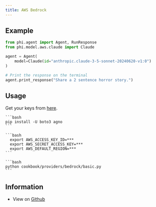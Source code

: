 ```yaml
---
title: AWS Bedrock
---
```


## Example

<CodeGroup>

```python agent.py
from phi.agent import Agent, RunResponse
from phi.model.aws.claude import Claude

agent = Agent(
    model=Claude(id="anthropic.claude-3-5-sonnet-20240620-v1:0")
)

# Print the response on the terminal
agent.print_response("Share a 2 sentence horror story.")
```

</CodeGroup>

## Usage

Get your keys from [here](https://us-west-2.console.aws.amazon.com/bedrock/home?region=us-west-2#/models).

<Steps>
  <Snippet file="create-venv-step.mdx" />

  <Step title="Install libraries">

    ```bash
    pip install -U boto3 agno
    ```

  </Step>

  <Step title="Export Environment Variables">

    ```bash
      export AWS_ACCESS_KEY_ID=***
      export AWS_SECRET_ACCESS_KEY=***
      export AWS_DEFAULT_REGION=***
    ```

  </Step>

  <Step title="Run AWS Bedrock Agent">

    ```bash
    python cookbook/providers/bedrock/basic.py
    ```

  </Step>

  </Steps>

## Information

- View on [Github](https://github.com/phidatahq/agno/tree/main/cookbook/providers/bedrock/basic.py)
